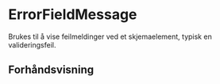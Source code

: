 
<Meta of={ErrorFieldMessageStories} />

# ErrorFieldMessage

Brukes til å vise feilmeldinger ved et skjemaelement, typisk en valideringsfeil.

## Forhåndsvisning

<Canvas of={ErrorFieldMessageStories.Standard} />
<Controls of={ErrorFieldMessageStories.Standard} />
